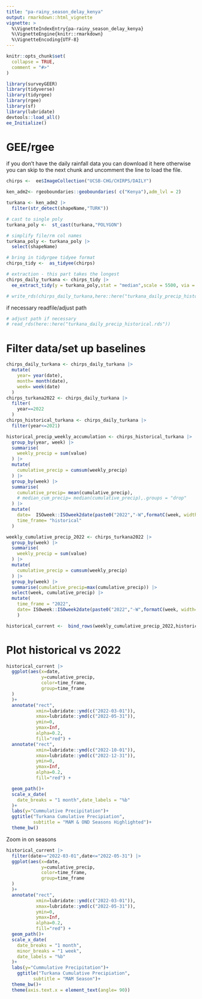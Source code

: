 ```yaml
---
title: "pa-rainy_season_delay_kenya"
output: rmarkdown::html_vignette
vignette: >
  %\VignetteIndexEntry{pa-rainy_season_delay_kenya}
  %\VignetteEngine{knitr::rmarkdown}
  %\VignetteEncoding{UTF-8}
---
```


```r
knitr::opts_chunk$set(
  collapse = TRUE,
  comment = "#>"
)
```

```r
library(surveyGEER)
library(tidyverse)
library(tidyrgee)
library(rgee)
library(sf)
library(lubridate)
devtools::load_all()
ee_Initialize()
```

# GEE/rgee

if you don't have the daily rainfall data you can download it here otherwise you can skip to the next chunk and uncomment the line to load the file.
```r
chirps <-  ee$ImageCollection("UCSB-CHG/CHIRPS/DAILY")

ken_adm2<- rgeoboundaries::geoboundaries( c("Kenya"),adm_lvl = 2)

turkana <- ken_adm2 |> 
  filter(str_detect(shapeName,"TURK"))

# cast to single poly
turkana_poly <-  st_cast(turkana,"POLYGON")

# simplify file/rm col names
turkana_poly <- turkana_poly |> 
  select(shapeName)

# bring in tidyrgee tidyee format
chirps_tidy <-  as_tidyee(chirps)

# extraction - this part takes the longest
chirps_daily_turkana <- chirps_tidy |> 
  ee_extract_tidy(y = turkana_poly,stat = "median",scale = 5500, via = "drive")

# write_rds(chirps_daily_turkana,here::here("turkana_daily_precip_historical.rds"))

```

if necessary readfile/adjust path
```r
# adjust path if necessary
# read_rds(here::here("turkana_daily_precip_historical.rds"))
```

# Filter data/set up baselines
```r

chirps_daily_turkana <- chirps_daily_turkana |> 
  mutate(
    year= year(date),
    month= month(date),
    week= week(date)
  )
chirps_turkana2022 <- chirps_daily_turkana |> 
  filter(
    year==2022
  )
chirps_historical_turkana <- chirps_daily_turkana |> 
  filter(year<=2021)
```



```r
historical_precip_weekly_accumulation <- chirps_historical_turkana |> 
  group_by(year, week) |> 
  summarise(
    weekly_precip = sum(value)
  ) |> 
  mutate(
    cumulative_precip = cumsum(weekly_precip)
  ) |> 
  group_by(week) |> 
  summarise(
    cumulative_precip= mean(cumulative_precip),
    # median_cum_precip= median(cumulative_precip),.groups = "drop"
  ) |> 
  mutate(
    date=  ISOweek::ISOweek2date(paste0("2022","-W",formatC(week, width=2, flag="0"),"-1")),
    time_frame= "historical"
  )

weekly_cumulative_precip_2022 <- chirps_turkana2022 |> 
  group_by(week) |> 
  summarise(
    weekly_precip = sum(value)
  ) |> 
  mutate(
    cumulative_precip = cumsum(weekly_precip)
  ) |> 
  group_by(week) |> 
  summarise(cumulative_precip=max(cumulative_precip)) |> 
  select(week, cumulative_precip) |> 
  mutate(
    time_frame = "2022",
    date= ISOweek::ISOweek2date(paste0("2022","-W",formatC(week, width=2, flag="0"),"-1"))
    )

historical_current <-  bind_rows(weekly_cumulative_precip_2022,historical_precip_weekly_accumulation)
```


# Plot historical vs 2022

```r


historical_current |> 
  ggplot(aes(x=date,
             y=cumulative_precip,
             color=time_frame, 
             group=time_frame
  )
  )+
  annotate("rect",
           xmin=lubridate::ymd(c("2022-03-01")),
           xmax=lubridate::ymd(c("2022-05-31")),
           ymin=0, 
           ymax=Inf, 
           alpha=0.2, 
           fill="red") +
  annotate("rect",
           xmin=lubridate::ymd(c("2022-10-01")),
           xmax=lubridate::ymd(c("2022-12-31")),
           ymin=0, 
           ymax=Inf, 
           alpha=0.2, 
           fill="red") +

  geom_path()+
  scale_x_date(
    date_breaks = "1 month",date_labels = "%b"
  )+
  labs(y="Cummulative Precipitation")+
  ggtitle("Turkana Cumulative Precipiation",
          subtitle = "MAM & OND Seasons Highlighted")+
  theme_bw()
```


Zoom in on seasons
```r
historical_current |> 
  filter(date>="2022-03-01",date<="2022-05-31") |> 
  ggplot(aes(x=date,
             y=cumulative_precip,
             color=time_frame, 
             group=time_frame
  )
  )+
  annotate("rect",
           xmin=lubridate::ymd(c("2022-03-01")),
           xmax=lubridate::ymd(c("2022-05-31")),
           ymin=0, 
           ymax=Inf, 
           alpha=0.2, 
           fill="red") +
  geom_path()+
  scale_x_date(
    date_breaks = "1 month",
    minor_breaks = "1 week",
    date_labels = "%b"
  )+
  labs(y="Cummulative Precipitation")+
    ggtitle("Turkana Cumulative Precipiation",
          subtitle = "MAM Season")+
  theme_bw()+
  theme(axis.text.x = element_text(angle= 90))


```

